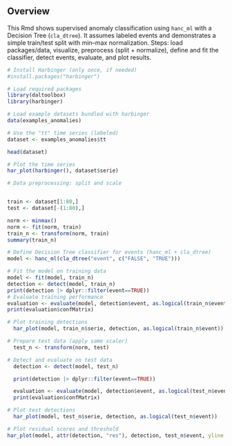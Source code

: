 ## Overview

This Rmd shows supervised anomaly classification using `hanc_ml` with a Decision Tree (`cla_dtree`). It assumes labeled events and demonstrates a simple train/test split with min–max normalization. Steps: load packages/data, visualize, preprocess (split + normalize), define and fit the classifier, detect events, evaluate, and plot results.

```r
# Install Harbinger (only once, if needed)
#install.packages("harbinger")
```

```r
# Load required packages
library(daltoolbox)
library(harbinger) 
```

```r
# Load example datasets bundled with harbinger
data(examples_anomalies)
```

```r
# Use the "tt" time series (labeled)
dataset <- examples_anomalies$tt

head(dataset)
```

```r
# Plot the time series
har_plot(harbinger(), dataset$serie)
```

```r
# Data preprocessing: split and scale


train <- dataset[1:80,]
test <- dataset[-(1:80),]

norm <- minmax()
norm <- fit(norm, train)
train_n <- transform(norm, train)
summary(train_n)
```

```r
# Define Decision Tree classifier for events (hanc_ml + cla_dtree)
model <- hanc_ml(cla_dtree("event", c("FALSE", "TRUE")))
```

```r
# Fit the model on training data
model <- fit(model, train_n)
detection <- detect(model, train_n)
print(detection |> dplyr::filter(event==TRUE))
# Evaluate training performance
evaluation <- evaluate(model, detection$event, as.logical(train_n$event))
print(evaluation$confMatrix)
```

```r
# Plot training detections
  har_plot(model, train_n$serie, detection, as.logical(train_n$event))
```

```r
# Prepare test data (apply same scaler)
  test_n <- transform(norm, test)
```

```r
# Detect and evaluate on test data
  detection <- detect(model, test_n)

  print(detection |> dplyr::filter(event==TRUE))

  evaluation <- evaluate(model, detection$event, as.logical(test_n$event))
  print(evaluation$confMatrix)
```

```r
# Plot test detections
  har_plot(model, test_n$serie, detection, as.logical(test_n$event))
```

```r
# Plot residual scores and threshold
har_plot(model, attr(detection, "res"), detection, test_n$event, yline = attr(detection, "threshold"))
```
